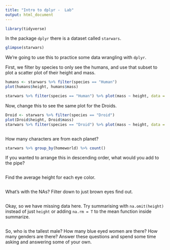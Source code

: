 ```yaml
---
title: "Intro to dplyr -  Lab"
output: html_document
---
```

```r
library(tidyverse)
```

In the package `dplyr` there is a dataset called `starwars`. 

```r
glimpse(starwars)
```


We're going to use this to practice some data wrangling with `dplyr`. 

First, we filter by species to only see the humans, and use that subset to plot a scatter plot of their height and mass.  

```r
humans <- starwars %>% filter(species == "Human")
plot(humans$height, humans$mass)

starwars %>% filter(species == "Human") %>% plot(mass ~ height, data = .)

```

Now, change this to see the same plot for the Droids. 

```r

Droid <- starwars %>% filter(species == "Droid")
plot(Droid$height, Droid$mass)
starwars %>% filter(species == "Droid") %>% plot(mass ~ height, data = .)



```


How many characters are from each planet?

```r
starwars %>% group_by(homeworld) %>% count()


```

If you wanted to arrange this in descending order, what would you add to the pipe? 

```r

```

Find the average height for each eye color.

```r


```

What's with the NAs? Filter down to just brown eyes find out. 


```r
```

Okay, so we have missing data here. Try summarising with `na.omit(height)` instead of just `height` or adding `na.rm = T` to the mean function inside summarize. 


```r


```

So, who is the tallest male? How many blue eyed women are there? How many genders are there? Answer these questions and spend some time asking and answering some of your own. 


```r

```


